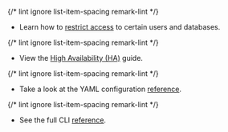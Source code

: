 {/* lint ignore list-item-spacing remark-lint */}
- Learn how to [restrict access](../../enroll-resources/database-access/rbac.mdx) to certain users and databases.

{/* lint ignore list-item-spacing remark-lint */}
- View the [High Availability (HA)](../../enroll-resources/database-access/guides/ha.mdx) guide.

{/* lint ignore list-item-spacing remark-lint */}
- Take a look at the YAML configuration [reference](../../reference/agent-services/database-access-reference/configuration.mdx).

{/* lint ignore list-item-spacing remark-lint */}
- See the full CLI [reference](../../reference/agent-services/database-access-reference/cli.mdx).
